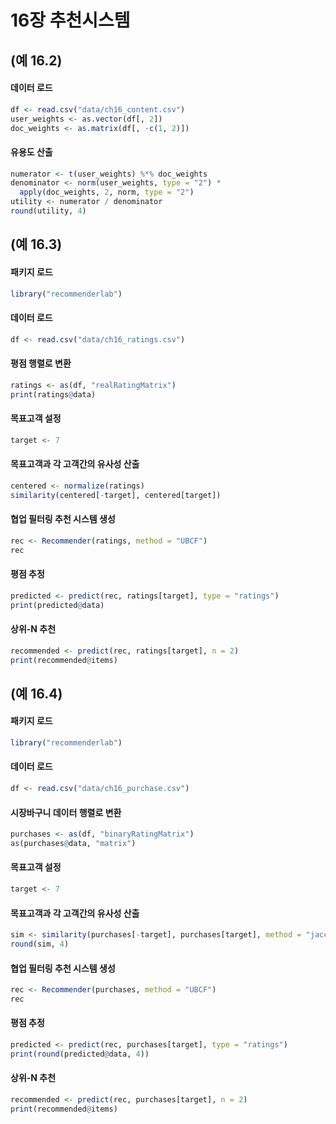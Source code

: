 # 16장 추천시스템

## (예 16.2)

#### 데이터 로드

```r
df <- read.csv("data/ch16_content.csv")
user_weights <- as.vector(df[, 2])
doc_weights <- as.matrix(df[, -c(1, 2)])
```

#### 유용도 산출

```r
numerator <- t(user_weights) %*% doc_weights
denominator <- norm(user_weights, type = "2") *
  apply(doc_weights, 2, norm, type = "2")
utility <- numerator / denominator
round(utility, 4)
```


## (예 16.3)

#### 패키지 로드

```r
library("recommenderlab")
```

#### 데이터 로드

```r
df <- read.csv("data/ch16_ratings.csv")
```

#### 평점 행렬로 변환

```r
ratings <- as(df, "realRatingMatrix")
print(ratings@data)
```

#### 목표고객 설정

```r
target <- 7
```


#### 목표고객과 각 고객간의 유사성 산출

```r
centered <- normalize(ratings)
similarity(centered[-target], centered[target])
```

#### 협업 필터링 추천 시스템 생성

```r
rec <- Recommender(ratings, method = "UBCF")
rec
```

#### 평점 추정

```r
predicted <- predict(rec, ratings[target], type = "ratings")
print(predicted@data)
```

#### 상위-N 추천

```r
recommended <- predict(rec, ratings[target], n = 2)
print(recommended@items)
```



## (예 16.4)

#### 패키지 로드

```r
library("recommenderlab")
```

#### 데이터 로드

```r
df <- read.csv("data/ch16_purchase.csv")
```

#### 시장바구니 데이터 행렬로 변환

```r
purchases <- as(df, "binaryRatingMatrix")
as(purchases@data, "matrix")
```

#### 목표고객 설정

```r
target <- 7
```

#### 목표고객과 각 고객간의 유사성 산출

```r
sim <- similarity(purchases[-target], purchases[target], method = "jaccard")
round(sim, 4)
```

#### 협업 필터링 추천 시스템 생성

```r
rec <- Recommender(purchases, method = "UBCF")
rec
```

#### 평점 추정

```r
predicted <- predict(rec, purchases[target], type = "ratings")
print(round(predicted@data, 4))
```

#### 상위-N 추천

```r
recommended <- predict(rec, purchases[target], n = 2)
print(recommended@items)
```


